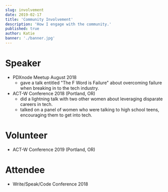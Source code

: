 ```yaml
---
slug: involvement
date: 2019-02-17
title: 'Community Involvement'
description: 'How I engage with the community.'
published: true
author: Katie
banner: './banner.jpg'
---
```

# Speaker
* PDXnode Meetup August 2018 
    *  gave a talk entitled "The F Word is Failure" about overcoming failure when breaking in to the tech industry.
* ACT-W Conference 2018 (Portland, OR)
    * did a lightning talk with two other women about leveraging disparate careers in tech.
    * talked on a panel of women who were talking to high school teens, encouraging them to get into tech.

# Volunteer
* ACT-W Conference 2019 (Portland, OR)

# Attendee
* Write/Speak/Code Conference 2018

